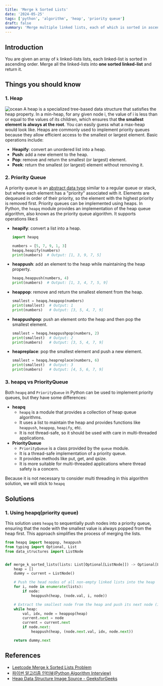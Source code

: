 ```yaml
---
title: 'Merge k Sorted Lists'
date: '2024-05-25'
tags: ['python', 'algorithm', 'heap', 'priority queue']
draft: false
summary: 'Merge multiple linked lists, each of which is sorted in ascending order'
---
```


## Introduction
You are given an array of `k` linked-lists lists, each linked-list is sorted in ascending order.
Merge all the linked-lists into **one sorted linked-list** and return it.

## Things you should know
### 1. Heap
![ocean](/static/images/algorithm/heap.png)
A heap is a specialized tree-based data structure that satisfies the heap property. In a min-heap, for any given node i, 
the value of i is less than or equal to the values of its children, 
which ensures that **the smallest element is always at the root**. You can easily guess what a max-heap would look like.
Heaps are commonly used to implement priority queues because they allow efficient access to the smallest or largest element. Basic operations include:

* **Heapify**: convert an unordered list into a heap.
* **Push**: add a new element to the heap.
* **Pop**: remove and return the smallest (or largest) element.
* **Peek**: return the smallest (or largest) element without removing it.

### 2. Priority Queue
A priority queue is an [abstract data type](https://en.wikipedia.org/wiki/Abstract_data_type) similar to a regular queue or stack, but where each element has a "priority" associated with it. Elements are dequeued in order of their priority, so the element with the highest priority is removed first.
Priority queues can be implemented using heaps. In Python, the `heapq` module provides an implementation of the heap queue algorithm, also known as the priority queue algorithm. It supports operations like:š

* **heapify**: convert a list into a heap.
  ```python
  import heapq

  numbers = [5, 7, 9, 1, 3]
  heapq.heapify(numbers)
  print(numbers)  # Output: [1, 3, 9, 7, 5]
  ```
* **heappush**: add an element to the heap while maintaining the heap property.
  ```python
  heapq.heappush(numbers, 4)
  print(numbers)  # Output: [1, 3, 4, 7, 5, 9]
  
  ```
* **heappop**: remove and return the smallest element from the heap.
  ```python
  smallest = heapq.heappop(numbers)
  print(smallest)  # Output: 1
  print(numbers)   # Output: [3, 5, 4, 7, 9]
  ```
* **heappushpop**: push an element onto the heap and then pop the smallest element.
  ```python
  smallest = heapq.heappushpop(numbers, 2)
  print(smallest)  # Output: 2
  print(numbers)   # Output: [3, 5, 4, 7, 9]
  ```
* **heapreplace**: pop the smallest element and push a new element.
  ```python
  smallest = heapq.heapreplace(numbers, 6)
  print(smallest)  # Output: 3
  print(numbers)   # Output: [4, 5, 6, 7, 9]
  ```
### 3. heapq vs PriorityQueue
Both `heapq` and `PriorityQueue` in Python can be used to implement priority queues, but they have some differences:

* **heapq**
    * `heapq` is a module that provides a collection of heap queue algorithms.
    * It uses a list to maintain the heap and provides functions like `heappush`, `heappop`, `heapify`, etc.
    * It is not thread-safe, so it should be used with care in multi-threaded applications.
* **PriorityQueue**
    * `PriorityQueue` is a class provided by the `queue` module.
    * It is a thread-safe implementation of a priority queue.
    * It provides methods like put, get, and qsize.
    * It is more suitable for multi-threaded applications where thread safety is a concern.

Because it is not necessary to consider multi threading in this algorithm solution, we will stick to `heapq`


## Solutions
### 1. Using heapq(priority queue)
This solution uses `heapq` to sequentially push nodes into a priority queue, ensuring that the node with the smallest value is always popped from the heap first. This approach simplifies the process of merging the lists.

```python:main.py
from heapq import heappop, heappush
from typing import Optional, List
from data_structures import ListNode


def merge_k_sorted_lists(lists: List[Optional[ListNode]]) -> Optional[ListNode]:
    heap = []
    dummy = current = ListNode()

    # Push the head nodes of all non-empty linked lists into the heap
    for i, node in enumerate(lists):
        if node:
            heappush(heap, (node.val, i, node))

    # Extract the smallest node from the heap and push its next node (if any)
    while heap:
        val, idx, node = heappop(heap)
        current.next = node
        current = current.next
        if node.next:
            heappush(heap, (node.next.val, idx, node.next))

    return dummy.next
```

## References

- [Leetcode Merge k Sorted Lists Problem](https://leetcode.com/problems/merge-k-sorted-lists)
- [파이썬 알고리즘 인터뷰(Python Algorithm Interview)](https://www.aladin.co.kr/shop/wproduct.aspx?ItemId=245495826)
- [Heap Data Structure Image Source - GeeksforGeeks](https://www.geeksforgeeks.org/heap-data-structure/)